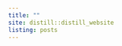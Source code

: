 ```yaml
---
title: ""
site: distill::distill_website
listing: posts
---
```



<!-- <div id="tsparticles"></div> -->
<!--   <style> -->
<!--   #tsparticles { -->
<!--   width: 100%; -->
<!--   height: 100%; -->
<!--   background-size: cover; -->
<!--   background-position: 50% 50%; -->
<!--   background-repeat: no-repeat;} -->

<!--  </style> -->

<!--   <script -->
<!--     src="https://cdnjs.cloudflare.com/ajax/libs/tsparticles/1.18.1/tsparticles.min.js" -->
<!--     integrity="sha512-PYHWDEuXOTJ9MZ+/QHqkbgiEYZ+LImQv3i/9NyYOABFvK37e4q4Wg7aQDN1JpoGiEu1TYZh6JMrZluZox2gbDA==" -->
<!--     crossorigin="anonymous" -->
<!--   ></script> -->

<!--   <script> -->
<!--    tsParticles.load("tsparticles", { -->
<!--   particles: { -->
<!--     color: { -->
<!--       value: "#000" -->
<!--     }, -->
<!--     links: { -->
<!--       color: { -->
<!--         value: "#000" -->
<!--       }, -->
<!--       enable: true, -->
<!--       opacity: 0.5 -->
<!--     }, -->
<!--     move: { -->
<!--       enable: true -->
<!--     }, -->
<!--     opacity: { -->
<!--       value: 0.5 -->
<!--     }, -->
<!--     size: { -->
<!--       value: 2 -->
<!--     } -->
<!--   } -->
<!-- }); -->
<!--   </script> -->

